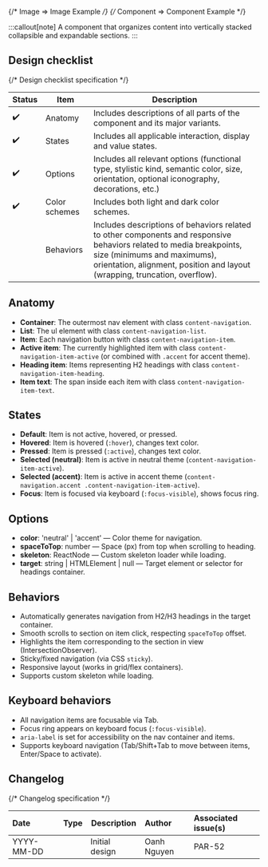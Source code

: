 
<TableOfContents />

{/* Image => Image Example */}
{/* Component => Component Example */}

:::callout[note]
A component that organizes content into vertically stacked collapsible and expandable sections.
:::

## Design checklist <span id="design-checklist"></span>

{/* Design checklist specification */}

| Status | Item          | Description                                                                                                                                                                                                                       |
| ------ | ------------- | --------------------------------------------------------------------------------------------------------------------------------------------------------------------------------------------------------------------------------- |
| ✔️     | Anatomy       | Includes descriptions of all parts of the component and its major variants.                                                                                                                                                       |
| ✔️     | States        | Includes all applicable interaction, display and value states.                                                                                                                                                                    |
| ✔️     | Options       | Includes all relevant options (functional type, stylistic kind, semantic color, size, orientation, optional iconography, decorations, etc.)                                                                                       |
| ✔️     | Color schemes | Includes both light and dark color schemes.                                                                                                                                                                                       |
|        | Behaviors     | Includes descriptions of behaviors related to other components and responsive behaviors related to media breakpoints, size (minimums and maximums), orientation, alignment, position and layout (wrapping, truncation, overflow). |

## Anatomy <span id="anatomy"></span>

- **Container**: The outermost nav element with class `content-navigation`.
- **List**: The ul element with class `content-navigation-list`.
- **Item**: Each navigation button with class `content-navigation-item`.
- **Active item**: The currently highlighted item with class `content-navigation-item-active` (or combined with `.accent` for accent theme).
- **Heading item**: Items representing H2 headings with class `content-navigation-item-heading`.
- **Item text**: The span inside each item with class `content-navigation-item-text`.

## States <span id="states"></span>

- **Default**: Item is not active, hovered, or pressed.
- **Hovered**: Item is hovered (`:hover`), changes text color.
- **Pressed**: Item is pressed (`:active`), changes text color.
- **Selected (neutral)**: Item is active in neutral theme (`content-navigation-item-active`).
- **Selected (accent)**: Item is active in accent theme (`content-navigation.accent .content-navigation-item-active`).
- **Focus**: Item is focused via keyboard (`:focus-visible`), shows focus ring.

## Options <span id="options"></span>

- **color**: 'neutral' | 'accent' — Color theme for navigation.
- **spaceToTop**: number — Space (px) from top when scrolling to heading.
- **skeleton**: ReactNode — Custom skeleton loader while loading.
- **target**: string | HTMLElement | null — Target element or selector for headings container.

## Behaviors <span id="behaviors"></span>

- Automatically generates navigation from H2/H3 headings in the target container.
- Smooth scrolls to section on item click, respecting `spaceToTop` offset.
- Highlights the item corresponding to the section in view (IntersectionObserver).
- Sticky/fixed navigation (via CSS `sticky`).
- Responsive layout (works in grid/flex containers).
- Supports custom skeleton while loading.

## Keyboard behaviors

- All navigation items are focusable via Tab.
- Focus ring appears on keyboard focus (`:focus-visible`).
- `aria-label` is set for accessibility on the nav container and items.
- Supports keyboard navigation (Tab/Shift+Tab to move between items, Enter/Space to activate).

## Changelog <span id="changelog"></span>

{/* Changelog specification */}

| Date       | Type                                                     | Description    | Author      | Associated issue(s) |
| :--------- | :------------------------------------------------------- | -------------- | :---------- | :------------------ |
| YYYY-MM-DD | <Badge size='sm' kind='glass' color='cyan' label="new"/> | Initial design | Oanh Nguyen | PAR-52              |
